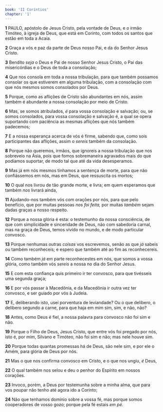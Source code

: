 ```yaml
---
book: 'II Coríntios'
chapter: '1'
---
```


**1** PAULO, apóstolo de Jesus Cristo, pela vontade de Deus, e o irmão Timóteo, à igreja de Deus, que está em Corinto, com todos os santos que estão em toda a Acaia.

**2** Graça a vós e paz da parte de Deus nosso Pai, e da do Senhor Jesus Cristo.

**3** Bendito _seja_ o Deus e Pai de nosso Senhor Jesus Cristo, o Pai das misericórdias e o Deus de toda a consolação;

**4** Que nos consola em toda a nossa tribulação, para que também possamos consolar os que estiverem em alguma tribulação, com a consolação com que nós mesmos somos consolados por Deus.

**5** Porque, como as aflições de Cristo são abundantes em nós, assim também é abundante a nossa consolação por meio de Cristo.

**6** Mas, se somos atribulados, _é_ para vossa consolação e salvação; ou, se somos consolados, para vossa consolação e salvação é, a qual se opera suportando com paciência as mesmas aflições que nós também padecemos;

**7** E a nossa esperança acerca de vós é firme, sabendo que, como sois participantes das aflições, assim o _sereis_ também da consolação.

**8** Porque não queremos, irmãos, que ignoreis a nossa tribulação que nos sobreveio na Ásia, pois que fomos sobremaneira agravados mais do que podíamos suportar, de modo tal que até da vida desesperamos.

**9** Mas já em nós mesmos tínhamos a sentença de morte, para que não confiássemos em nós, mas em Deus, que ressuscita os mortos;

**10** O qual nos livrou de tão grande morte, e livra; em quem esperamos que também _nos_ livrará ainda,

**11** Ajudando-nos também vós com orações por nós, para que pelo benefício, que por muitas pessoas _nos foi feita,_ por muitas _também_ sejam dadas graças a nosso respeito.

**12** Porque a nossa glória é esta: o testemunho da nossa consciência, de que com simplicidade e sinceridade de Deus, não com sabedoria carnal, mas na graça de Deus, temos vivido no mundo, e de modo particular convosco.

**13** Porque nenhumas outras _coisas_ vos escrevemos, senão as que _já_ sabeis ou também reconheceis; e espero que também até ao fim as reconhecereis.

**14** Como também _já_ em parte reconhecestes em nós, que somos a vossa glória, como também vós _sereis_ a nossa no dia do Senhor Jesus.

**15** E com esta confiança quis primeiro ir ter convosco, para que tivésseis uma segunda graça;

**16** E por vós passar à Macedônia, e da Macedônia ir outra vez ter convosco, e ser guiado por vós à Judeia.

**17** E, deliberando isto, usei porventura de leviandade? Ou o que delibero, o delibero segundo a carne, para que haja em mim sim, sim, e não, não?

**18** Antes, como Deus é fiel, a nossa palavra para convosco não foi sim e não.

**19** Porque o Filho de Deus, Jesus Cristo, que entre vós foi pregado por nós, isto é, por mim, Silvano e Timóteo, não foi sim e não; mas nele houve sim.

**20** Porque todas quantas promessas há de Deus, são nele sim, e por ele o Amém, para glória de Deus por nós.

**21** Mas o que nos confirma convosco em Cristo, e o que nos ungiu, _é_ Deus,

**22** O qual também nos selou e deu o penhor do Espírito em nossos corações.

**23** Invoco, porém, a Deus por testemunha sobre a minha alma, que para vos poupar não tenho até agora ido a Corinto;

**24** Não que tenhamos domínio sobre a vossa fé, mas porque somos cooperadores de vosso gozo; porque pela fé estais _em pé_.
